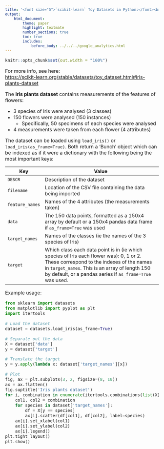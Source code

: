 ```yaml
---
title: '<font size="5">`scikit-learn` Toy Datasets in Python:</font><br>Iris plants dataset'
output:
    html_document:
        theme: paper
        highlight: textmate
        number_sections: true
        toc: true
        includes:
            before_body: ../../../google_analytics.html
---
```


<font size="3">

```r
knitr::opts_chunk$set(out.width = "100%")
```

For more info, see here:  
[https://scikit-learn.org/stable/datasets/toy_dataset.html#iris-plants-dataset](https://scikit-learn.org/stable/datasets/toy_dataset.html#iris-plants-dataset){target="_blank"}

The **iris plants dataset** contains measurements of the features of flowers:

- 3 species of Iris were analysed (3 classes)
- 150 flowers were analysed (150 instances)
    + Specifically, 50 specimens of each species were analysed
- 4 measurements were taken from each flower (4 attributes)

The dataset can be loaded using `load_iris()` or `load_iris(as_frame=True)`. Both return a 'Bunch' object which can be indexed as if it were a dictionary with the following being the most important keys:

| Key | Value |
|-----|-------------------------------------------------------------|
| `DESCR` | Description of the dataset |
| `filename` | Location of the CSV file containing the data being imported |
| `feature_names` | Names of the 4 attributes (the measurements taken) |
| `data` | The 150 data points, formatted as a 150x4 array by default or a 150x4 pandas data frame if `as_frame=True` was used |
| `target_names` | Names of the classes (ie the names of the 3 species of Iris) |
| `target` | Which class each data point is in (ie which species of Iris each flower was): 0, 1 or 2. These correspond to the indexes of the names in `target_names`. This is an array of length 150 by default, or a pandas series if `as_frame=True` was used. |

Example usage:

```python
from sklearn import datasets
from matplotlib import pyplot as plt
import itertools

# Load the dataset
dataset = datasets.load_iris(as_frame=True)

# Separate out the data
X = dataset['data']
y = dataset['target']

# Translate the target
y = y.apply(lambda x: dataset['target_names'][x])

# Plot
fig, ax = plt.subplots(3, 2, figsize=(8, 10))
ax = ax.flatten()
fig.suptitle('Iris plants dataset')
for i, combination in enumerate(itertools.combinations(list(X), 2)):
    col1, col2 = combination
    for species in dataset['target_names']:
        df = X[y == species]
        ax[i].scatter(df[col1], df[col2], label=species)
    ax[i].set_xlabel(col1)
    ax[i].set_ylabel(col2)
    ax[i].legend()
plt.tight_layout()
plt.show()
```

</font>
